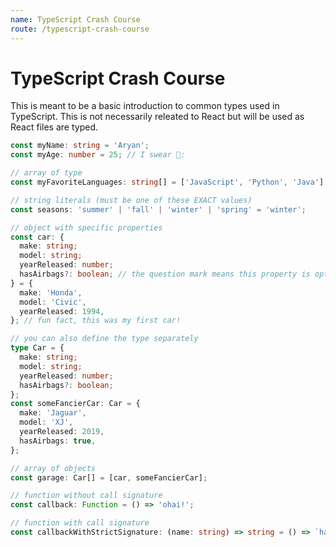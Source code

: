 ```yaml
---
name: TypeScript Crash Course
route: /typescript-crash-course
---
```


# TypeScript Crash Course

This is meant to be a basic introduction to common types used in TypeScript. This is not necessarily releated to React but will be used as React files are typed.

```typescript
const myName: string = 'Aryan';
const myAge: number = 25; // I swear 🤥:

// array of type
const myFavoriteLanguages: string[] = ['JavaScript', 'Python', 'Java'];

// string literals (must be one of these EXACT values)
const seasons: 'summer' | 'fall' | 'winter' | 'spring' = 'winter';

// object with specific properties
const car: {
  make: string;
  model: string;
  yearReleased: number;
  hasAirbags?: boolean; // the question mark means this property is optional
} = {
  make: 'Honda',
  model: 'Civic',
  yearReleased: 1994,
}; // fun fact, this was my first car!

// you can also define the type separately
type Car = {
  make: string;
  model: string;
  yearReleased: number;
  hasAirbags?: boolean;
};
const someFancierCar: Car = {
  make: 'Jaguar',
  model: 'XJ',
  yearReleased: 2019,
  hasAirbags: true,
};

// array of objects
const garage: Car[] = [car, someFancierCar];

// function without call signature
const callback: Function = () => 'ohai!';

// function with call signature
const callbackWithStrictSignature: (name: string) => string = () => `hai again, ${name}!`;
```
